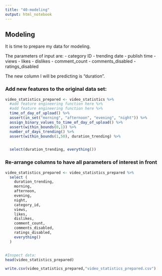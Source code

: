 ```yaml
---
title: "40-modeling"
output: html_notebook
---
```


## Modeling

It is time to prepare my data for modeling.

The parameters of input are: 
 - category ID
 - trending date
 - publish time
 - views
 - likes
 - dislikes
 - comment_count
 - comments_disabled
 - ratings_disabled
 
 The new column I will be predicting is "duration". 
 
 
### Add new features to the original data set: 
```r
video_statistics_prepared <- video_statistics %>%
  #add feature engineering function here %>%
  #add feature engineering function here %>% 
  time_of_day_of_upload() %>%
  assert(in_set("morning", "afternoon", "evening", "night")) %>% 
  assign_binary_values_to_time_of_day_of_upload() %>% 
  assert(within_bounds(0,1)) %>% 
  number_of_days_trending() %>% 
  assert(within_bounds(1,50), duration_trending) %>% 


  select(duration_trending, everything())
```



### Re-arrange columns to have all parameters of interest in front
```r
video_statistics_prepared <- video_statistics_prepared %>%
  select (
    duration_trending,
    morning,
    afternoon,
    evening,
    night,
    category_id,
    views,
    likes,
    dislikes,
    comment_count,
    comments_disabled,
    ratings_disabled, 
    everything()
  )


#Inspect data:
head(video_statistics_prepared)
```

```r
write.csv(video_statistics_prepared,"video_statistics_prepared.csv")
```

